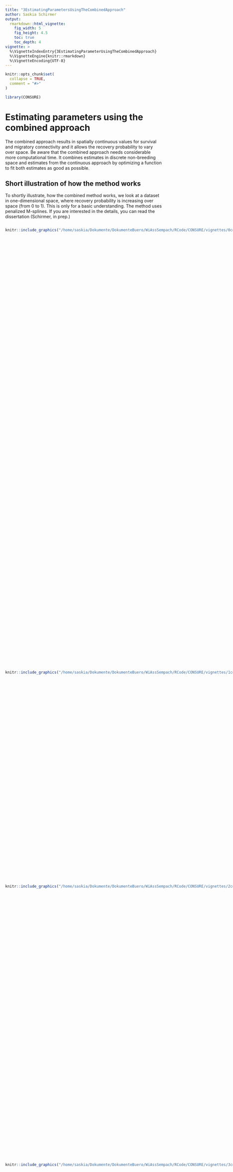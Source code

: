 ```yaml
---
title: "3EstimatingParametersUsingTheCombinedApproach"
author: Saskia Schirmer
output:
  rmarkdown::html_vignette:
    fig_width: 5
    fig_height: 4.5
    toc: true
    toc_depth: 4
vignette: >
  %\VignetteIndexEntry{3EstimatingParameterUsingTheCombinedApproach}
  %\VignetteEngine{knitr::rmarkdown}
  %\VignetteEncoding{UTF-8}
---
```


```r
knitr::opts_chunk$set(
  collapse = TRUE,
  comment = "#>"
)
```

```r
library(CONSURE)
```

# Estimating parameters using the combined approach

The combined approach results in spatially continuous values for survival and migratory connectivity and it allows the recovery probability to vary over space. Be aware that the combined approach needs considerable more computational time. It combines estimates in discrete non-breeding space and estimates from the continuous approach by optimizing a function to fit both estimates as good as possible.

## Short illustration of how the method works

To shortly illustrate, how the combined method works, we look at a dataset in one-dimensional space, where recovery probability is increasing over space (from 0 to 1). This is only for a basic understanding. The method uses penalized M-splines. If you are interested in the details, you can read the dissertation (Schirmer, in prep.)


:::: {style="display: flex;"}

::: {}

```r
knitr::include_graphics("/home/saskia/Dokumente/DokumenteBuero/WiAssSempach/RCode/CONSURE/vignettes/0comb.png") 

```
:::

::: {}

<br><br><br><br>The continuous approach gives us a continuous estimate for migratory connectivity (green line) assuming a constant recovery probability. If the recovery probability is not constant, the continuous estimate is shifted compared to the true migratory connectivity (black line). Alternatively, we can estimate migratory connectivity for a small number of discrete areas (here: 4). The discrete migratory connectivity is just the proportions, in which one breeding area is distributed between the discrete wintering areas. They are not shifted if recovery probability varies, but they are constant in each area. This results in a step-function (grey line). Now, we want to combine both estimates to obtain a continuous and unbiased estimate of migratory connectivity if recovery probability is not constant.
:::

::::

:::: {style="display: flex;"}
::: {}
```r

knitr::include_graphics("/home/saskia/Dokumente/DokumenteBuero/WiAssSempach/RCode/CONSURE/vignettes/1comb.png") 

```
:::

::: {}

<br><br><br><br>
<br><br>

This is possible, because the area under every migratory connectivity curve is one. No matter, if it is the true migratory connectivity, the continuous or the discrete estimate. So, in the figure on the left, the green area under the continuous curve (green) and the dotted area under the step-function (grey) is the same.
:::

::::


:::: {style="display: flex;"}
::: {}
```r

knitr::include_graphics("/home/saskia/Dokumente/DokumenteBuero/WiAssSempach/RCode/CONSURE/vignettes/2comb.png") 

```
:::

::: {}
<br><br><br><br><br><br>Now, we partition the wintering space (the x-axis) into four discrete areas. When we only consider one area, the area under the curve for the step-function (dotted area) and the area under the continuous function (green) should also be the same. Obviously, the green area is much smaller than the dotted area, because the continuous estimate is biased by the increasing recovery probability.
:::

::::

:::: {style="display: flex;"}
::: {}
```r

knitr::include_graphics("/home/saskia/Dokumente/DokumenteBuero/WiAssSempach/RCode/CONSURE/vignettes/3comb.png") 

```
:::

::: {}
<br><br><br><br>
<br><br><br><br>We can achieve that the green and the dotted area are the same, when we cut the continuous function (green) at the border of the discrete wintering area and shift it upwards until the area under the shifted curve is the same as the dotted area.
:::

::::

:::: {style="display: flex;"}
::: {}
```r

knitr::include_graphics("/home/saskia/Dokumente/DokumenteBuero/WiAssSempach/RCode/CONSURE/vignettes/4comb.png") 

```

:::

::: {}
<br><br><br><br><br><br><br><br> We repeat to cut and shift the continuous curve for all discrete wintering area. The resulting curve is continuous in one discrete wintering area but it is discontinuous at the borders.
:::

::::

:::: {style="display: flex;"}
::: {}
```r

knitr::include_graphics("/home/saskia/Dokumente/DokumenteBuero/WiAssSempach/RCode/CONSURE/vignettes/5comb.png") 

```

:::

::: {}
<br><br><br><br><br><br><br><br>To obtain a continuous curve, we smooth the cut and shifted curve. This results in the combined estimate (orange).
:::

::::

To conclude, we need as input data to obtain combined estimates:
 
 * a continuous estimate of migratory connectivity
 * the boundaries of the discrete wintering areas
 * a discrete estimate of migratory connectivity (the proportions)

The output is:

  * a combined estimate for migratory connectivity
  * a combined estimate for the recovery probability
  
The combined approach does not change the survival estimates obtained by the continuous approach. Therefore, we do not discuss survival in this vignette. See [the vignette on how to estimate parameters using the continuous approach](EstimatingParameters.html) instead.

## One-dimensional space

### Simulated data

The example datasets for the continuous approach are simulated with a linearly increasing recovery probability over space. The data are simulated as described in the [vignette on simulating data](SimulatingDataWithCONSURE.html). The constructor in one-dimensional space looks like the following:

```r
B <- 3
mro <- mark_recapture_object(xrange = c(0, 1),
                    survival = function(w) {
                      stmp <- function(w) 0.5 * w + .4
                      stmp(w / 100222.8)
                    },
                    recovery = function(w) {
                      rtmp <- function(w) 0.2 * w + 0.01
                      rtmp(w / 100222.8)
                    },
                    migratory_connectivity = function(b, w, B = B) {
                      mtmp <- function(b, w, B = B) {
                        truncnorm::dtruncnorm(w, 0, 1,
                                              mean = seq(0.1, 0.9,
                                                         length.out = B)[b],
                                              sd = 0.3)
                        }
                      mtmp(b, w / 100222.8, B)
                    },
                    marked_individuals = rep(100000, B),
                    observation_time = 10, robust = TRUE)

mro <- sim_contin(mro)
mro <- est_parameters(mro, res = 100)
```

Additionally, a split-vector specifies which point belongs to which discrete non-breeding area. Therefore, the length of the split-vector must equal the spatial resolution of the data. In the example, the one-dimensional space is split into 4 different non-breeding areas and the spatial resolution of the data is 0.01, which corresponds to 100 equally spaced values along the x-axis (excluding 0).

```r
split <- rep(1:4, each = 25)
```


The true values of the parameters can be visualized with the function plotMsr:

```r
plot_msr(mro, ylim = c(0,2.5))
```

Note, that the raw probability to die is $1-s$, which is the inverse of the survival probability. In the plot above, this would be just a curve with the negative slope of the survival curve. However, an individual survives first year by year until it dies and the number of survived years differ between the individuals. Therefore, the probability to die over all time steps is a better indicator on how the pattern of dead recoveries will look like in space. The probability to die over all time steps means, that we sum the probability to die in each possible time step: $\sum_{t=1}^T s^{t-1}(1-s) = 1-s^T$. The equal sign applies because it is the partial sum of a geometric series. So, in our example, in 10 years observation time, the probability to die decreases especially near one.

The raw data looks like the following

```r
plot_raw_recoveries(mro, facet_by_age = TRUE)
```

### Estimating the parameters

Firstly, the continuous parameters must be estimated as described in the vignette on estimating continuous parameters.

Secondly, we must define the boundaries of the discrete non-breeding areas. In the moment, this is only possible, when the non-breeding areas are of rectangular shape. The vector knots_prop contains in one-dimensional space the knots separating the discrete non-breeding areas.

```r
knots_prop <-list(latitude = seq(0,100222.8,le=5),
                  longitude = NULL)
```

Thirdly, we need discrete estimates for migratory connectivity or proportions derived from external data or the true proportions derived from the true migratory connectivity function of simulated data. The latter can be calculated using the functions of the package CONSURE, while the former options can be forwarded directly in a later step.

If (and only if) we have simulated data and know the true migratory connectivity function, we can calculate the discrete migratory connectivity (the proportion) in every non-breeding area.

Now, the integral under the true migratory connectivity for every non-breeding area is calculated and stored in the breedingArea-object of the markRecaptureObject.

```r
mro <- calc_discrete_m(mro, knots_prop = knots_prop)
mro$origins$all$m_discrete
```

Now, we need to initialize an optimization_object for the optimization. We forward the mark_recapture_object, the name of the breeding area to be optimized, the split-vector and a vector for lambda. The first entry in this vector is the weight for the smoothing penalty. The second entry is the weight for the penalty of the discrete value. The values are chosen arbitrarily. Which values to choose is not straightforward. Too high values for $\lambda_1$ will lead to a linear combined migratory connectivity estimate. Too low values will lead to a highly variable estimate. How $\lambda_1$ affects the estimate also depends on the value of $\lambda_2$. If $\lambda_2$ is set too low, but $\lambda_1$ enables a good fit (not too smooth, but not too wiggly), then the estimate will be close to the continuous estimate of migratory connectivity and not fit the discrete area under the curve. If $\lambda_2$ is set too high, it will only reflect the smoothing of the histogram given by the discrete values. Nevertheless, the true underlying curve may be just the smoothing of the histogram, e.g., in the case of a normal distribution shown in the example.
```r
o_o <- optimization_object(mark_recapture_object = mro,
                           
                         b = "all",
                         split = split,
                         lambda  = c(.000005,300))
```

Now, we start the optimization. The changeR-argument should be set to TRUE, when the optimization is for the aggregated dataset (breeding area "all"). Then, the combined estimate for the recovery probability will be estimated additionally to the migratory connectivity and the continuous migratory connectivity estimators will be corrected for the overall combined migratory connectivity and stored under markRecaptureObject$estimates$mCorrected. The arguments startTimes, maxit and reltol belong to the optim-function. For additional information see ?optim. The optimization algorithm should be started several times to prevent the process from getting stuck in local minima. If running combEstimate again reveals a different result, the number of startTimes should be set higher. Depending on the data structure the optimization algorithm will not converge in the maximum iterations. Then, we can simply increase the number of maxit. The reltol argument should be neither too high nor too low. The default value should be ok in most cases. 
```r
tmp <- comb_estimate(o_o, start_times = 10, maxit = 100000, reltol = 1e-8, 
                     change_r = TRUE)
```

The output of combEstimate contains the markRecaptureObject with the combined estimates. Additionally, it contains a data.frame with the results from every repetition of the optim-function. The vector val contains the values of the repetitions.
```r
str(tmp, max.level = 1)
```

For the further analysis, the markRecaptureObject from the output must be saved in the initial markRecaptureObject.

```r
mro <- tmp$mark_recapture_object
```

The combined estimator of the migratory connectivity can be visualized using the plotCombM-function. The breeding area to be plotted is hidden in the optimizationObject. So, check the value of optimizationObject$b if another breeding area seems to be plotted than you expect.
```r
m_plot_all <- plot_comb_m(mro,o_o, zlim = c(0,2.6))
```

The combined estimator of the recovery probability can be visualized using the plotCombM-function.

```r
r_plot_all <- plot_comb_r(mro,o_o)
```

## Two-dimensional space

```r
mro2 <- mark_recapture_object(xrange = c(0,1),
                            yrange = c(0,1),
                            survival = function(w){-sum(0.25*w)+0.9},
                            recovery = function(w){ sum(0.2*w[1])+0.01},
                            marked_individuals = rep(100000,4) ,
                            migratory_connectivity = function(b,w,lb=0,ub=1,B=4){
                                tmvtnorm::dtmvnorm(w,
                                                   mean = c(c(0.1,0.3,0.6,0.9)[b],c(0.15,0.2,0.5,0.75)[b]),
                                                 sigma = diag(0.05,2), lower = rep(lb,2),
                                                 upper = rep(ub,2))
                            },
                            observation_time = 10)

mro2 <- sim_contin(mro2)
mro2 <- est_parameters(mro2, res = 100)
```

The split-vector may look like the following:
```r
split <- c(rep(rep(1:2, each = 50),50),rep(rep(3:4, each = 50),50))
```

```r
plot_msr(mro2)
```
